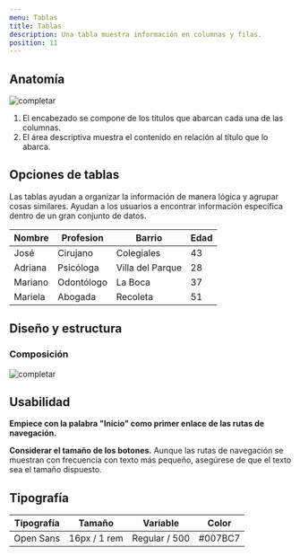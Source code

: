 ```yaml
---
menu: Tablas
title: Tablas
description: Una tabla muestra información en columnas y filas.
position: 11
---
```


## Anatomía

![completar](/componentes/grid/anatomia.svg)  

1. El encabezado se compone de los títulos que abarcan cada una de las columnas. 
2. El área descriptiva muestra el contenido en relación al título que lo abarca.


## Opciones de tablas


Las tablas ayudan a organizar la información de manera lógica y agrupar cosas similares. Ayudan a los usuarios a encontrar información específica dentro de un gran conjunto de datos.

| Nombre   | Profesion                    | Barrio            | Edad  |
|----------|------------------------------|-------------------|-------|
| José     | Cirujano                     | Colegiales        | 43    |
| Adriana  | Psicóloga                    | Villa del Parque  | 28    |
| Mariano  | Odontólogo                   | La Boca           | 37    |
| Mariela  | Abogada                      | Recoleta          | 51    |


## Diseño y estructura

### Composición

![completar](/componentes/grid/composicion.svg)  

## Usabilidad

**Empiece con la palabra "Inicio" como primer enlace de las rutas de navegación.** 

**Considerar el tamaño de los botones.** Aunque las rutas de navegación se muestran con frecuencia con texto más pequeño, asegúrese de que el texto sea el tamaño dispuesto.

## Tipografía


| Tipografía | Tamaño                       | Variable       | Color   |
|------------|------------------------------|----------------|---------|
| Open Sans  | 16px / 1 rem                 | Regular / 500  | #007BC7 |
